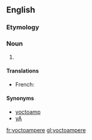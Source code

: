 ==English==

===Etymology===
{{prefix|yocto|ampere|lang=en}}

===Noun===
{{en-noun}}

# {{SI-unit|yocto|ampere|electrical current}}

====Translations====
{{trans-top}}
* French: {{t+|fr|yoctoampère|m}}
{{trans-mid}}
{{trans-bottom}}

====Synonyms====
*[[yoctoamp]]
*[[yA]]

[[fr:yoctoampere]]
[[gl:yoctoampere]]